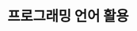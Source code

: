 ---
title: 프로그래밍 언어 활용
title_num: 04
desc: 정보처리기사 프로그래밍 언어 활용에 대한 내용 정리
lock: true
tags: [정보처리기사, 4과목]
date: 
lastmod: 
thumbnail: 
---